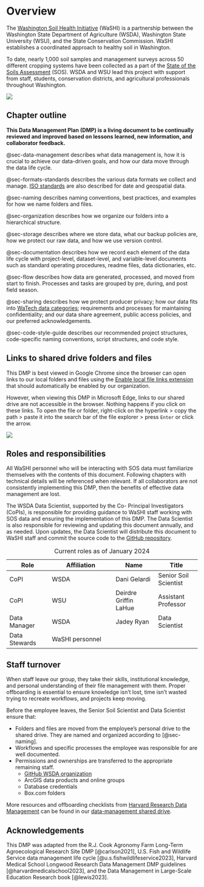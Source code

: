 # Overview {.unnumbered}

The [Washington Soil Health Initiative](https://washingtonsoilhealthinitiative.com/) (WaSHI) is a partnership between the Washington State Department of Agriculture (WSDA), Washington State University (WSU), and the State Conservation Commission. WaSHI establishes a coordinated approach to healthy soil in Washington.

To date, nearly 1,000 soil samples and management surveys across 50 different cropping systems have been collected as a part of the [State of the Soils Assessment](https://washingtonsoilhealthinitiative.com/state-of-the-soils/) (SOS). WSDA and WSU lead this project with support from staff, students, conservation districts, and agricultural professionals throughout Washington.

![](images/sos-goals.png)

## Chapter outline

**This Data Management Plan (DMP) is a living document to be continually reviewed and improved based on lessons learned, new information, and collaborator feedback.**

@sec-data-management describes what data management is, how it is crucial to achieve our data-driven goals, and how our data move through the data life cycle.

@sec-formats-standards describes the various data formats we collect and manage. [ISO standards](https://www.iso.org/standards.html) are also described for date and geospatial data.

@sec-naming describes naming conventions, best practices, and examples for how we name folders and files.

@sec-organization describes how we organize our folders into a hierarchical structure.

@sec-storage describes where we store data, what our backup policies are, how we protect our raw data, and how we use version control.

@sec-documentation describes how we record each element of the data life cycle with project-level, dataset-level, and variable-level documents such as standard operating procedures, readme files, data dictionaries, etc.

@sec-flow describes how data are generated, processed, and moved from start to finish. Processes and tasks are grouped by pre, during, and post field season.

@sec-sharing describes how we protect producer privacy; how our data fits into [WaTech data categories](https://watech.wa.gov/Categorizing-Data-State-Agency); requirements and processes for maintaining confidentiality; and our data share agreement, public access policies, and our preferred acknowledgements.

@sec-code-style-guide describes our recommended project structures, code-specific naming conventions, script structures, and code style.

::: {.content-visible when-format="html"}
::: callout-important
## Links to shared drive folders and files

This DMP is best viewed in Google Chrome since the browser can open links to our local folders and files using the [Enable local file links extension](chrome://extensions/?id=nikfmfgobenbhmocjaaboihbeocackld) that should automatically be enabled by our organization.

However, when viewing this DMP in Microsoft Edge, links to our shared drive are not accessible in the browser. Nothing happens if you click on these links. To open the file or folder, right-click on the hyperlink \> copy the path \> paste it into the search bar of the file explorer \> press `Enter` or click the arrow.

![](images/paste-file-path.png){fig-alt="Screenshots of DMP with outlining the process of right-clicking a hyperlink to a shared drive folder, copying the link, and then pasting it into the file explorer, and clicking enter."}
:::
:::

## Roles and responsibilities

All WaSHI personnel who will be interacting with SOS data must familiarize themselves with the contents of this document. Following chapters with technical details will be referenced when relevant. If all collaborators are not consistently implementing this DMP, then the benefits of effective data management are lost.

The WSDA Data Scientist, supported by the Co- Principal Investigators (CoPIs), is responsible for providing guidance to WaSHI staff working with SOS data and ensuring the implementation of this DMP. The Data Scientist is also responsible for reviewing and updating this document annually, and as needed. Upon updates, the Data Scientist will distribute this document to WaSHI staff and commit the source code to the [GitHub repository](https://github.com/WA-Department-of-Agriculture/washi-dmp).

| Role          | Affiliation     | Name                  | Title                 |
|----------------|------------------------|----------------|----------------|
| CoPI          | WSDA            | Dani Gelardi          | Senior Soil Scientist |
| CoPI          | WSU             | Deirdre Griffin LaHue | Assistant Professor   |
| Data Manager  | WSDA            | Jadey Ryan            | Data Scientist        |
| Data Stewards | WaSHI personnel |                       |                       |

: Current roles as of January 2024

## Staff turnover

When staff leave our group, they take their skills, institutional knowledge, and personal understanding of their file management with them. Proper offboarding is essential to ensure knowledge isn't lost, time isn't wasted trying to recreate workflows, and projects keep moving.

Before the employee leaves, the Senior Soil Scientist and Data Scientist ensure that:

-   Folders and files are moved from the employee's personal drive to the shared drive. They are named and organized according to [@sec-naming].
-   Workflows and specific processes the employee was responsible for are well documented.
-   Permissions and ownerships are transferred to the appropriate remaining staff.
    -   [GitHub WSDA organization](https://github.com/WA-Department-of-Agriculture)
    -   ArcGIS data products and online groups
    -   Database credentials
    -   Box.com folders

More resources and offboarding checklists from [Harvard Research Data Management](https://datamanagement.hms.harvard.edu/about/where-start/rdm-offboarding-checklist) can be found in our [data-management shared drive](Y:\NRAS\soil-health-initiative\state-of-the-soils\data-management\resources\staff-turnover).

## Acknowledgements

This DMP was adapted from the R.J. Cook Agronomy Farm Long-Term Agroecological Research Site DMP [@carlson2021], U.S. Fish and Wildlife Service data management life cycle [@u.s.fishwildlifeservice2023], Harvard Medical School Longwood Research Data Management DMP guidelines [@harvardmedicalschool2023], and the Data Management in Large-Scale Education Research book [@lewis2023].
